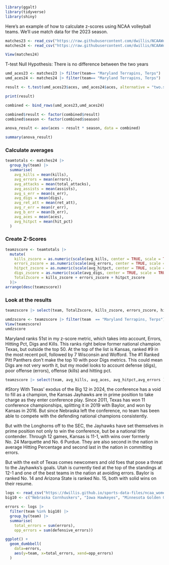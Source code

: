 ```r
library(ggalt)
library(tidyverse)
library(shiny)
```

Here's an example of how to calculate z-scores using NCAA volleyball teams. We'll use match data for the 2023 season.

```r
matches23 <- read_csv("https://raw.githubusercontent.com/dwillis/NCAAWomensVolleyballData/main/data/ncaa_womens_volleyball_matchstats_2023.csv")
matches24 <- read_csv("https://raw.githubusercontent.com/dwillis/NCAAWomensVolleyballData/main/data/ncaa_womens_volleyball_matchstats_2024.csv")
```

```r
View(matches24)
```
T-test 
Null Hypothesis: There is no difference between the two years

```r
umd_aces23 <- matches23 |> filter(team== "Maryland Terrapins, Terps") |> mutate(season=2023) #|> filter(date >02)
umd_aces24 <- matches24 |> filter(team== "Maryland Terrapins, Terps") |> mutate(season=2024)

result <- t.test(umd_aces23$aces, umd_aces24$aces, alternative = "two.sided", var.equal = TRUE)

print(result)
```



```r
combined <- bind_rows(umd_aces23,umd_aces24)

combined$result <- factor(combined$result)
combined$season <- factor(combined$season)

anova_result <- aov(aces ~ result * season, data = combined)

summary(anova_result)

```

### Calculate averages

```r
teamtotals <- matches24 |> 
  group_by(team) |> 
  summarise(
    avg_kills = mean(kills),
    avg_errors = mean(errors),
    avg_attacks = mean(total_attacks),
    avg_assists = mean(assists),
    avg_s_err = mean(s_err),
    avg_digs = mean(digs),
    avg_ret_att = mean(ret_att),
    avg_r_err = mean(r_err),
    avg_b_err = mean(b_err),
    avg_aces = mean(aces),
    avg_hitpct = mean(hit_pct)
  )
```

### Create Z-Scores

```r
teamzscore <- teamtotals |> 
  mutate(
    kills_zscore = as.numeric(scale(avg_kills, center = TRUE, scale = TRUE)),
    errors_zscore = as.numeric(scale(avg_errors, center = TRUE, scale = TRUE)) * -1,
    hitpct_zscore = as.numeric(scale(avg_hitpct, center = TRUE, scale = TRUE)),
    digs_zscore = as.numeric(scale(avg_digs, center = TRUE, scale = TRUE)),
    TotalZscore = kills_zscore + errors_zscore + hitpct_zscore
  )|>
arrange(desc(teamzscore))

```

### Look at the results

```r
teamzscore |> select(team, TotalZscore, kills_zscore, errors_zscore, hitpct_zscore) |>  arrange(desc(TotalZscore))
```
```r
umdzscore <- teamzscore |> filter(team  == "Maryland Terrapins, Terps")
View(teamzscore)
umdzscore

```
Maryland ranks 51st in my z-score metric, which takes into account, Errors, Hitting Pct, Digs and Kills. This ranks right below former national champion Texas, but outside the top 50.
At the top of the list is Kansas, ranked #9 in the most recent poll, followed by 7 Wisconsin and Wofford. The #1 Ranked Pitt Panthers don't make the top 10 with poor Digs metrics. This could mean Digs are not very worth it, but my model looks to account defense (digs), poor offense (errors), offense (kills) and hitting pct. 

```r
teamzscore |> select(team, avg_kills, avg_aces, avg_hitpct,avg_errors ) |>  arrange(avg_errors)
```


#Story
With Texas' exodus of the Big 12 in 2024, the conference has a void to fill as a champion, the Kansas Jayhawks are in prime position to take charge as they enter conference play. Since 2011, Texas has won 11 conference championships, splitting it in 2019 with Baylor, and won by Kansas in 2016. But since Nebraska left the conference, no team has been able to compete with the defending national champions consistently. 

But with the Longhorns off to the SEC, the Jayhawks have set themselves in prime position not only to win the conference, but be a national title contender. Through 12 games, Kansas is 11-1, with wins over formerly No. 24 Marquette and No. 6 Purdue. They are also second in the nation in average Hitting Percentage and second last in the nation in committing errors. 

But with the exit of Texas comes newcomers and old foes that pose a threat to the Jayhawks's goals. Utah is currently tied at the top of the standings at 12-1 and one of the best teams in the nation at avoiding errors. Baylor is ranked No. 14 and Arizona State is ranked No. 15, both with solid wins on their resume. 

```r
logs <- read_csv("https://dwillis.github.io/sports-data-files/ncaa_womens_volleyball_matchstats_2023.csv")
big10 <- c("Nebraska Cornhuskers", "Iowa Hawkeyes", "Minnesota Golden Gophers", "Illinois Fighting Illini", "Northwestern Wildcats", "Wisconsin Badgers", "Indiana Hoosiers", "Purdue Boilermakers", "Ohio St.", "Michigan Wolverines", "Michigan St.", "Penn St.", "Rutgers Scarlet Knights", "Maryland Terrapins, Terps")
```
```r

errors <- logs |>
  filter(team %in% big10) |> 
  group_by(team) |> 
  summarise(
    total_errors = sum(errors), 
    opp_errors = sum(defensive_errors))
```

```r
ggplot() + 
  geom_dumbbell(
    data=errors, 
    aes(y=team, x=total_errors, xend=opp_errors)
  )
```

